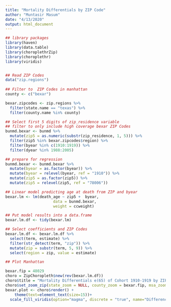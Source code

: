 ```yaml
---
title: "Mortality Differentials by ZIP Code"
author: "Muntasir Masum"
date: "4/13/2020"
output: html_document
---
```


```r
## library packages
library(haven)
library(data.table)
library(choroplethrZip)
library(choroplethr)
library(viridis)
```

```r
```

```r
## Read ZIP Codes
data("zip.regions")
 
## Filter to  ZIP Codes in manhattan
county <- c("bexar")

bexar.zipcodes <- zip.regions %>%   
  filter(state.name == "texas") %>% 
  filter(county.name %in% county)

## Select first 5 digits of zip_residence variable
## filter to only include high coverage bexar ZIP Codes
bunmd.bexar <- bunmd %>% 
  mutate(zip5 = as.numeric(substr(zip_residence, 1, 5))) %>% 
  filter(zip5 %in% bexar.zipcodes$region) %>% 
  filter(byear %in% c(1910:1919)) %>% 
  filter(dyear %in% 1988:2005)

## prepare for regression
bunmd.bexar <- bunmd.bexar %>% 
  mutate(byear = as.factor(byear)) %>% 
  mutate(byear = relevel(byear, ref = "1910")) %>% 
  mutate(zip5 = as.factor(zip5)) %>% 
  mutate(zip5 = relevel(zip5, ref = "78006"))
```

```r
## Linear model predicting age at death from ZIP and byear 
bexar.lm <- lm(death_age ~ zip5 +  byear,
                     data = bunmd.bexar,
                     weight = ccweight) 

## Put model results into a data.frame 
bexar.lm.df <- tidy(bexar.lm)

## Select coefficients and ZIP Codes
bexar.lm.df <- bexar.lm.df %>%
  select(term, estimate) %>% 
  filter(str_detect(term, "zip")) %>% 
  mutate(zip = substr(term, 5, 9)) %>% 
  select(region = zip, value = estimate)
```

```r
## Plot Manhattan

bexar.fip = 48029
choro = ZipChoropleth$new(rev(bexar.lm.df))
choro$title = "Mortality Differentials e(65) of Cohort 1910-1919 by ZIP Code, Bexar County, Texas"
choro$set_zoom_zip(state_zoom = NULL, county_zoom = bexar.fip, msa_zoom = NULL, zip_zoom = NULL)
bexar.plot <- choro$render() +
    theme(text=element_text(size=15))+
  scale_fill_viridis(option="magma", discrete = "true", name="Difference in E65")
```